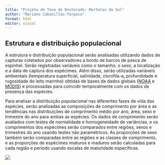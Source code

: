 ```yaml
---
title: "Projeto de Tese de Doutorado: Martelos do Sul"
author: "Mariano Cabanillas-Torpoco"
format: html
editor: visual
---
```


## Estrutura e distribuição populacional

A estrutura e distribuição populacional serão analisadas utilizando dados de capturas coletados por observadores a bordo de barcos de pesca de espinhel. Serão registradas variáveis como o tamanho, o sexo, a localização e a data de captura dos espécimes. Além disso, serão utilizadas variáveis ambientais (temperatura superficial, salinidade, clorofila-a, profundidade e rugosidade do leito marinho) obtidas de bases de dados globais ([NOAA](https://www.ncei.noaa.gov/cdo-web/) e [MODIS](https://modis.gsfc.nasa.gov/)) e processadas para coincidir temporalmente com os dados de presença das espécies.

Para analisar a distribuição populacional nas diferentes fases de vida das espécies, serão analisadas as composições de comprimento por área e as tendências nas distribuições de comprimento médio por ano, área, sexo e trimestre do ano para ambas as espécies. Os dados de comprimento serão avaliados com testes de normalidade e homogeneidade de variâncias, e os comprimentos dos espécimes serão comparados entre regiões, sexos e trimestres do ano usando testes não paramétricos. As proporções de sexo também serão comparadas entre as regiões e as classes de comprimento, e as proporções de espécimes imaturos e maduros serão calculadas para cada região e período usando escalas de maturidade específicas.

![](webdist.png)
